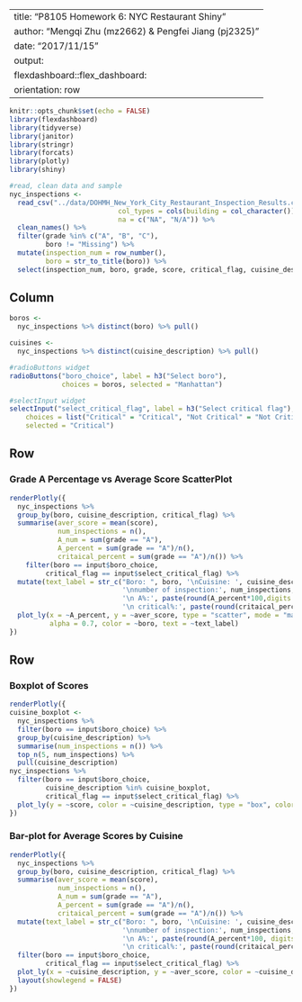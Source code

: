 
---
title: "P8105 Homework 6: NYC Restaurant Shiny"
author: "Mengqi Zhu (mz2662) & Pengfei Jiang (pj2325)"
date: "2017/11/15"
output: 
  flexdashboard::flex_dashboard:
    orientation: row
---

```r
knitr::opts_chunk$set(echo = FALSE)
library(flexdashboard)
library(tidyverse)
library(janitor)
library(stringr)
library(forcats)
library(plotly)
library(shiny)

```

```r
#read, clean data and sample
nyc_inspections <- 
  read_csv("../data/DOHMH_New_York_City_Restaurant_Inspection_Results.csv.gz", 
                           col_types = cols(building = col_character()),
                           na = c("NA", "N/A")) %>%
  clean_names() %>%
  filter(grade %in% c("A", "B", "C"),
         boro != "Missing") %>% 
  mutate(inspection_num = row_number(),
         boro = str_to_title(boro)) %>% 
  select(inspection_num, boro, grade, score, critical_flag, cuisine_description) 
```


Column {.sidebar}
-----------------------------------------------------------------------

```r
boros <- 
  nyc_inspections %>% distinct(boro) %>% pull()

cuisines <- 
  nyc_inspections %>% distinct(cuisine_description) %>% pull()

#radioButtons widget
radioButtons("boro_choice", label = h3("Select boro"),
             choices = boros, selected = "Manhattan")

#selectInput widget
selectInput("select_critical_flag", label = h3("Select critical flag"), 
    choices = list("Critical" = "Critical", "Not Critical" = "Not Critical", "Not Applicable" = "Not Applicable"), 
    selected = "Critical")

```


Row
-----------------------------------------------------------------------

### Grade A Percentage vs Average Score ScatterPlot

```r
renderPlotly({
  nyc_inspections %>%
  group_by(boro, cuisine_description, critical_flag) %>%
  summarise(aver_score = mean(score),
            num_inspections = n(),
            A_num = sum(grade == "A"),
            A_percent = sum(grade == "A")/n(),
            critaical_percent = sum(grade == "A")/n()) %>%
    filter(boro == input$boro_choice,
         critical_flag == input$select_critical_flag) %>%
  mutate(text_label = str_c("Boro: ", boro, '\nCuisine: ', cuisine_description, 
                            '\nnumber of inspection:', num_inspections, '\nnumber of A:', A_num,
                            '\n A%:', paste(round(A_percent*100,digits = 2),"%",sep = "")), 
                            '\n critical%:', paste(round(critaical_percent*100,digits = 2),"%",sep = "")) %>%
  plot_ly(x = ~A_percent, y = ~aver_score, type = "scatter", mode = "markers",   
          alpha = 0.7, color = ~boro, text = ~text_label)
})
```

Row {.tabset .tabset-fade}
-----------------------------------------------------------------------

### Boxplot of Scores

```r
renderPlotly({
cuisine_boxplot <-
  nyc_inspections %>%
  filter(boro == input$boro_choice) %>%
  group_by(cuisine_description) %>%
  summarise(num_inspections = n()) %>%
  top_n(5, num_inspections) %>%
  pull(cuisine_description)
nyc_inspections %>%
  filter(boro == input$boro_choice,
         cuisine_description %in% cuisine_boxplot,
         critical_flag == input$select_critical_flag) %>%
  plot_ly(y = ~score, color = ~cuisine_description, type = "box", colors = "Set2")
})
```

### Bar-plot for Average Scores by Cuisine

```r
renderPlotly({
  nyc_inspections %>%
  group_by(boro, cuisine_description, critical_flag) %>%
  summarise(aver_score = mean(score),
            num_inspections = n(),
            A_num = sum(grade == "A"),
            A_percent = sum(grade == "A")/n(),
            critaical_percent = sum(grade == "A")/n()) %>%
  mutate(text_label = str_c("Boro: ", boro, '\nCuisine: ', cuisine_description, 
                            '\nnumber of inspection:', num_inspections, '\nnumber of A:', A_num,
                            '\n A%:', paste(round(A_percent*100, digits = 2),"%",sep = "")), 
                            '\n critical%:', paste(round(critaical_percent*100, digits = 2),"%",sep = "")) %>%
  filter(boro == input$boro_choice,
         critical_flag == input$select_critical_flag) %>%
  plot_ly(x = ~cuisine_description, y = ~aver_score, color = ~cuisine_description, type = "bar", text = ~text_label) %>%
  layout(showlegend = FALSE)
})
```